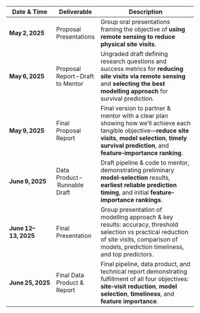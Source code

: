 | Date & Time                      | Deliverable                        | Description                                                                                                                               |
|----------------------------------|------------------------------------|-------------------------------------------------------------------------------------------------------------------------------------------|
| **May 2, 2025**                  | Proposal Presentations             | Group oral presentations framing the objective of **using remote sensing to reduce physical site visits**.                                 |
| **May 6, 2025**            | Proposal Report – Draft to Mentor  | Ungraded draft defining research questions and success metrics for **reducing site visits via remote sensing** and **selecting the best modelling approach** for survival prediction. |
| **May 9, 2025**            | Final Proposal Report              | Final version to partner & mentor with a clear plan showing how we’ll achieve each tangible objective—**reduce site visits**, **model selection**, **timely survival prediction**, and **feature‐importance ranking**. |
| **June 9, 2025**           | Data Product – Runnable Draft      | Draft pipeline & code to mentor, demonstrating preliminary **model‐selection** results, **earliest reliable prediction timing**, and initial **feature‐importance rankings**.          |
| **June 12–13, 2025**  | Final Presentation                 | Group presentation of modelling approach & key results: accuracy, threshold selection vs practical reduction of site visits, comparison of models, prediction timeliness, and top predictors.                              |
| **June 25, 2025**          | Final Data Product & Report        | Final pipeline, data product, and technical report demonstrating fulfillment of all four objectives: **site‐visit reduction**, **model selection**, **timeliness**, and **feature importance**. |
